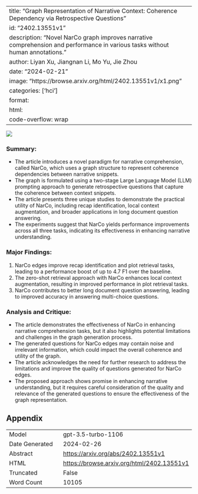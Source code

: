 
---
title: "Graph Representation of Narrative Context: Coherence Dependency via Retrospective Questions"
id: "2402.13551v1"
description: "Novel NarCo graph improves narrative comprehension and performance in various tasks without human annotations."
author: Liyan Xu, Jiangnan Li, Mo Yu, Jie Zhou
date: "2024-02-21"
image: "https://browse.arxiv.org/html/2402.13551v1/x1.png"
categories: ['hci']
format:
  html:
    code-overflow: wrap
---

![](https://browse.arxiv.org/html/2402.13551v1/x1.png)

### Summary:
- The article introduces a novel paradigm for narrative comprehension, called NarCo, which uses a graph structure to represent coherence dependencies between narrative snippets.
- The graph is formulated using a two-stage Large Language Model (LLM) prompting approach to generate retrospective questions that capture the coherence between context snippets.
- The article presents three unique studies to demonstrate the practical utility of NarCo, including recap identification, local context augmentation, and broader applications in long document question answering.
- The experiments suggest that NarCo yields performance improvements across all three tasks, indicating its effectiveness in enhancing narrative understanding.

### Major Findings:
1. NarCo edges improve recap identification and plot retrieval tasks, leading to a performance boost of up to 4.7 F1 over the baseline.
2. The zero-shot retrieval approach with NarCo enhances local context augmentation, resulting in improved performance in plot retrieval tasks.
3. NarCo contributes to better long document question answering, leading to improved accuracy in answering multi-choice questions.

### Analysis and Critique:
- The article demonstrates the effectiveness of NarCo in enhancing narrative comprehension tasks, but it also highlights potential limitations and challenges in the graph generation process.
- The generated questions for NarCo edges may contain noise and irrelevant information, which could impact the overall coherence and utility of the graph.
- The article acknowledges the need for further research to address the limitations and improve the quality of questions generated for NarCo edges.
- The proposed approach shows promise in enhancing narrative understanding, but it requires careful consideration of the quality and relevance of the generated questions to ensure the effectiveness of the graph representation.

## Appendix

|          |          |
|----------|----------|
| Model     | gpt-3.5-turbo-1106       |
| Date Generated     | 2024-02-26       |
| Abstract | [https://arxiv.org/abs/2402.13551v1](https://arxiv.org/abs/2402.13551v1)        |
| HTML     | [https://browse.arxiv.org/html/2402.13551v1](https://browse.arxiv.org/html/2402.13551v1)       |
| Truncated       | False       |
| Word Count       | 10105       |